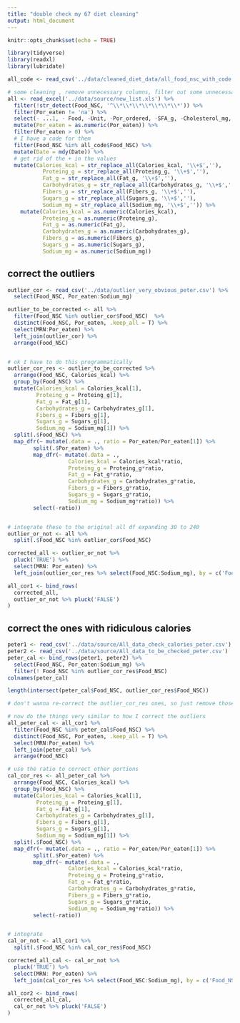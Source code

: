 ```yaml
---
title: "double check my 67 diet cleaning"
output: html_document
---
```


```r
knitr::opts_chunk$set(echo = TRUE)
```

```r
library(tidyverse)
library(readxl)
library(lubridate)
```

```r
all_code <- read_csv('../data/cleaned_diet_data/all_food_nsc_with_code.csv')

# some cleaning , remove unnecessary columns, filter out some unnecessary rows, change column types
all <- read_excel('../data/source/new_list.xls') %>% 
  filter(!str_detect(Food_NSC, '^\\*\\*\\*\\*\\*\\*\\*')) %>% 
  filter(Por_eaten != 'na') %>% 
  select(- ...1, - Food, -Unit, -Por_ordered, -SFA_g, -Cholesterol_mg, -MUFA_g, -PUFA_g, -Name) %>% 
  mutate(Por_eaten = as.numeric(Por_eaten)) %>% 
  filter(Por_eaten > 0) %>% 
  # I have a code for them
  filter(Food_NSC %in% all_code$Food_NSC) %>%  
  mutate(Date = mdy(Date)) %>% 
  # get rid of the + in the values
  mutate(Calories_kcal = str_replace_all(Calories_kcal, '\\+$',''),
           Proteing_g = str_replace_all(Proteing_g, '\\+$',''),
           Fat_g = str_replace_all(Fat_g, '\\+$',''),
           Carbohydrates_g = str_replace_all(Carbohydrates_g, '\\+$',''),
           Fibers_g = str_replace_all(Fibers_g, '\\+$',''),
           Sugars_g = str_replace_all(Sugars_g, '\\+$',''),
           Sodium_mg = str_replace_all(Sodium_mg, '\\+$','')) %>% 
    mutate(Calories_kcal = as.numeric(Calories_kcal),
           Proteing_g = as.numeric(Proteing_g),
           Fat_g = as.numeric(Fat_g),
           Carbohydrates_g = as.numeric(Carbohydrates_g),
           Fibers_g = as.numeric(Fibers_g),
           Sugars_g = as.numeric(Sugars_g),
           Sodium_mg = as.numeric(Sodium_mg)) 
```

## correct the outliers

```r
outlier_cor <- read_csv('../data/outlier_very_obvious_peter.csv') %>% 
  select(Food_NSC, Por_eaten:Sodium_mg)

outlier_to_be_corrected <- all %>% 
  filter(Food_NSC %in% outlier_cor$Food_NSC)  %>% 
  distinct(Food_NSC, Por_eaten, .keep_all = T) %>% 
  select(MRN:Por_eaten) %>% 
  left_join(outlier_cor) %>% 
  arrange(Food_NSC)


# ok I have to do this programmatically
outlier_cor_res <- outlier_to_be_corrected %>% 
  arrange(Food_NSC, Calories_kcal) %>% 
  group_by(Food_NSC) %>% 
  mutate(Calories_kcal = Calories_kcal[1],
         Proteing_g = Proteing_g[1],
         Fat_g = Fat_g[1],
         Carbohydrates_g = Carbohydrates_g[1],
         Fibers_g = Fibers_g[1],
         Sugars_g = Sugars_g[1],
         Sodium_mg = Sodium_mg[1]) %>% 
  split(.$Food_NSC) %>% 
  map_dfr(~ mutate(.data = ., ratio = Por_eaten/Por_eaten[1]) %>% 
        split(.$Por_eaten) %>% 
        map_dfr(~ mutate(.data = .,   
                   Calories_kcal = Calories_kcal*ratio,
                   Proteing_g = Proteing_g*ratio,
                   Fat_g = Fat_g*ratio,
                   Carbohydrates_g = Carbohydrates_g*ratio,
                   Fibers_g = Fibers_g*ratio,
                   Sugars_g = Sugars_g*ratio,
                   Sodium_mg = Sodium_mg*ratio)) %>% 
        select(-ratio))


# integrate these to the original all df expanding 30 to 240
outlier_or_not <- all %>% 
  split(.$Food_NSC %in% outlier_cor$Food_NSC)

corrected_all <- outlier_or_not %>% 
  pluck('TRUE') %>% 
  select(MRN: Por_eaten) %>% 
  left_join(outlier_cor_res %>% select(Food_NSC:Sodium_mg), by = c('Food_NSC','Por_eaten'))

all_cor1 <- bind_rows(
  corrected_all,
  outlier_or_not %>% pluck('FALSE')
)
```

## correct the ones with ridiculous calories

```r
peter1 <- read_csv('../data/source/All_data_check_calories_peter.csv')
peter2 <- read_csv('../data/source/All_data_to_be_checked_peter.csv')
peter_cal <- bind_rows(peter1, peter2) %>% 
  select(Food_NSC, Por_eaten:Sodium_mg) %>% 
  filter(! Food_NSC %in% outlier_cor_res$Food_NSC)
colnames(peter_cal)

length(intersect(peter_cal$Food_NSC, outlier_cor_res$Food_NSC))

# don't wanna re-correct the outlier_cor_res ones, so just remove those appear in that list

# now do the things very similar to how I correct the outliers
all_peter_cal <- all_cor1 %>% 
  filter(Food_NSC %in% peter_cal$Food_NSC) %>% 
  distinct(Food_NSC, Por_eaten, .keep_all = T) %>% 
  select(MRN:Por_eaten) %>% 
  left_join(peter_cal) %>% 
  arrange(Food_NSC)

# use the ratio to correct other portions
cal_cor_res <- all_peter_cal %>% 
  arrange(Food_NSC, Calories_kcal) %>% 
  group_by(Food_NSC) %>% 
  mutate(Calories_kcal = Calories_kcal[1],
         Proteing_g = Proteing_g[1],
         Fat_g = Fat_g[1],
         Carbohydrates_g = Carbohydrates_g[1],
         Fibers_g = Fibers_g[1],
         Sugars_g = Sugars_g[1],
         Sodium_mg = Sodium_mg[1]) %>% 
  split(.$Food_NSC) %>% 
  map_dfr(~ mutate(.data = ., ratio = Por_eaten/Por_eaten[1]) %>% 
        split(.$Por_eaten) %>% 
        map_dfr(~ mutate(.data = .,   
                   Calories_kcal = Calories_kcal*ratio,
                   Proteing_g = Proteing_g*ratio,
                   Fat_g = Fat_g*ratio,
                   Carbohydrates_g = Carbohydrates_g*ratio,
                   Fibers_g = Fibers_g*ratio,
                   Sugars_g = Sugars_g*ratio,
                   Sodium_mg = Sodium_mg*ratio)) %>% 
        select(-ratio))


# integrate
cal_or_not <- all_cor1 %>% 
  split(.$Food_NSC %in% cal_cor_res$Food_NSC)

corrected_all_cal <- cal_or_not %>% 
  pluck('TRUE') %>% 
  select(MRN: Por_eaten) %>% 
  left_join(cal_cor_res %>% select(Food_NSC:Sodium_mg), by = c('Food_NSC','Por_eaten'))

all_cor2 <- bind_rows(
  corrected_all_cal,
  cal_or_not %>% pluck('FALSE')
)
```

